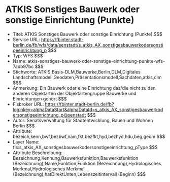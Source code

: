 # ATKIS Sonstiges Bauwerk oder sonstige Einrichtung (Punkte)
- Titel: ATKIS Sonstiges Bauwerk oder sonstige Einrichtung (Punkte) $$$
- Service URL: https://fbinter.stadt-berlin.de/fb/wfs/data/senstadt/s_atkis_AX_sonstigesbauwerkodersonstigeeinrichtung_p $$$
- Typ: WFS $$$
- Name: atkis-sonstiges-bauwerk-oder-sonstige-einrichtung-punkte-wfs-7adb97bc $$$
- Stichworte: ATKIS,Basis-DLM,Bauwerke,Berlin,DLM,Digitales Landschaftsmodell,Geodaten,Präsentationsmodell,Sachdaten,atkis,dlm $$$
- Anmerkung: Ein Bauwerk oder eine Einrichtung das/die nicht zu den anderen Objektarten der Objektartengruppe Bauwerke und Einrichtungen gehört $$$
- Fisbroker URL: https://fbinter.stadt-berlin.de/fb?loginkey=alphaDataStart&alphaDataId=s_atkis_AX_sonstigesbauwerkodersonstigeeinrichtung_p@senstadt $$$
- Autor: Senatsverwaltung für Stadtentwicklung, Bauen und Wohnen Berlin $$$
- Attribute: bezeich,kenn,bwf,bezbwf,nam,fkt,bezfkt,hyd,bezhyd,hdu,beg,geom $$$
- Layer Name: fis:s_atkis_AX_sonstigesbauwerkodersonstigeeinrichtung_pType $$$
- Attribute Beschreibung: Bezeichnung,Kennung,Bauwerksfunktion,Bauwerksfunktion (Bezeichnung),Name,Funktion,Funktion (Bezeichnung),Hydrologisches Merkmal,Hydrologisches Merkmal (Bezeichnung),hatDirektUnten,Lebenszeitintervall (Beginn) $$$

